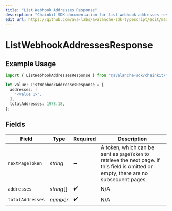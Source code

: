 ```yaml
---
title: "List Webhook Addresses Response"
description: "Chainkit SDK documentation for list webhook addresses response"
edit_url: https://github.com/ava-labs/avalanche-sdk-typescript/edit/main/chainkit/docs/models/components/listwebhookaddressesresponse.md
---
```


# ListWebhookAddressesResponse

## Example Usage

```typescript
import { ListWebhookAddressesResponse } from "@avalanche-sdk/chainkit/models/components";

let value: ListWebhookAddressesResponse = {
  addresses: [
    "<value 1>",
  ],
  totalAddresses: 1978.18,
};
```

## Fields

| Field                                                                                                                                  | Type                                                                                                                                   | Required                                                                                                                               | Description                                                                                                                            |
| -------------------------------------------------------------------------------------------------------------------------------------- | -------------------------------------------------------------------------------------------------------------------------------------- | -------------------------------------------------------------------------------------------------------------------------------------- | -------------------------------------------------------------------------------------------------------------------------------------- |
| `nextPageToken`                                                                                                                        | *string*                                                                                                                               | :heavy_minus_sign:                                                                                                                     | A token, which can be sent as `pageToken` to retrieve the next page. If this field is omitted or empty, there are no subsequent pages. |
| `addresses`                                                                                                                            | *string*[]                                                                                                                             | :heavy_check_mark:                                                                                                                     | N/A                                                                                                                                    |
| `totalAddresses`                                                                                                                       | *number*                                                                                                                               | :heavy_check_mark:                                                                                                                     | N/A                                                                                                                                    |